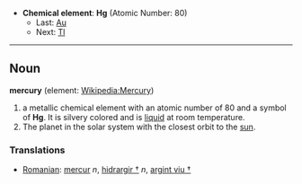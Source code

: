 *'''Chemical element''': '''Hg''' (Atomic Number: 80)
**Last: [[Gold|Au]]
**Next: [[Thallium|Tl]]
----
== Noun ==
'''mercury''' (element: [[en:Mercury|Wikipedia:Mercury]])

#a metallic chemical element with an atomic number of 80 and a symbol of '''Hg'''.  It is silvery colored and is [[liquid]] at room temperature.
#The planet in the solar system with the closest orbit to the [[sun]].

===Translations===
*[[Romanian]]: [[mercur]] ''n'', [[hidrargir †]] ''n'', [[argint viu †]]